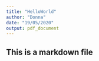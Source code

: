 ---
title: "HelloWorld"
author: "Donna"
date: "19/05/2020"
output: pdf_document
---
## This is a markdown file